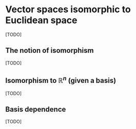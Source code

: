 # Vector spaces isomorphic to Euclidean space

[TODO]

## The notion of isomorphism

[TODO]

## Isomorphism to $\mathbb R^n$ (given a basis)

[TODO]

## Basis dependence

[TODO]


